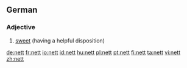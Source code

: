 ==German==

===Adjective===
{{infl|de|adjective}}

# [[sweet]] (having a helpful disposition)

{{tbot entry|German|sweet|2007|November}}

[[de:nett]]
[[fr:nett]]
[[io:nett]]
[[id:nett]]
[[hu:nett]]
[[pl:nett]]
[[pt:nett]]
[[fi:nett]]
[[ta:nett]]
[[vi:nett]]
[[zh:nett]]